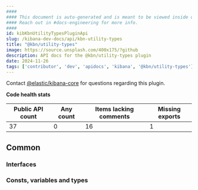 ```yaml
---
####
#### This document is auto-generated and is meant to be viewed inside our experimental, new docs system.
#### Reach out in #docs-engineering for more info.
####
id: kibKbnUtilityTypesPluginApi
slug: /kibana-dev-docs/api/kbn-utility-types
title: "@kbn/utility-types"
image: https://source.unsplash.com/400x175/?github
description: API docs for the @kbn/utility-types plugin
date: 2024-11-26
tags: ['contributor', 'dev', 'apidocs', 'kibana', '@kbn/utility-types']
---
```




Contact [@elastic/kibana-core](https://github.com/orgs/elastic/teams/kibana-core) for questions regarding this plugin.

**Code health stats**

| Public API count  | Any count | Items lacking comments | Missing exports |
|-------------------|-----------|------------------------|-----------------|
| 37 | 0 | 16 | 1 |

## Common

### Interfaces
<DocDefinitionList data={kbnUtilityTypesObj.common.interfaces}/>

### Consts, variables and types
<DocDefinitionList data={kbnUtilityTypesObj.common.misc}/>

